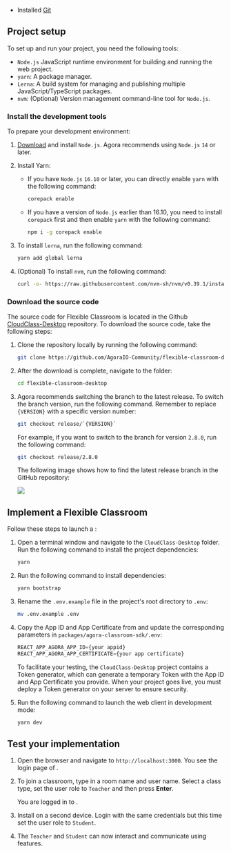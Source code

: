 <PlatformWrapper platform="web">

* Installed [Git](https://git-scm.com/downloads)

## Project setup
To set up and run your <Vg k="FC" /> project, you need the following tools: 

* `Node.js` JavaScript runtime environment for building and running the web project.
* `yarn`: A package manager.
* `Lerna`: A build system for managing and publishing multiple JavaScript/TypeScript packages.
* `nvm`: (Optional) Version management command-line tool for `Node.js`.

### Install the development tools

To prepare your development environment:

1. [Download](https://nodejs.org/zh-cn/download/) and install `Node.js`. Agora recommends using `Node.js` `14` or later.

1. Install Yarn:

   - If you have `Node.js` `16.10` or later, you can directly enable `yarn` with the following command:

      ```bash
      corepack enable
      ```

   - If you have a version of `Node.js` earlier than 16.10, you need to install `corepack` first and then enable `yarn` with the following command:

      ```bash
      npm i -g corepack enable
      ```

1. To install `lerna`, run the following command:

   ```bash
   yarn add global lerna
   ```

1. (Optional) To install `nvm`, run the following command:

   ```bash
   curl -o- https://raw.githubusercontent.com/nvm-sh/nvm/v0.39.1/install.sh | bash
   ```

### Download the source code

The source code for Flexible Classroom is located in the Github [CloudClass-Desktop](https://github.com/AgoraIO-Community/flexible-classroom-desktop.git) repository. To download the source code, take the following steps:


1. Clone the repository locally by running the following command:

   ```bash
   git clone https://github.com/AgoraIO-Community/flexible-classroom-desktop.git
   ```

1. After the download is complete, navigate to the folder:

   ```bash
   cd flexible-classroom-desktop
   ```

1. Agora recommends switching the branch to the latest release. To switch the branch version, run the following command. Remember to replace `{VERSION}` with a specific version number:

   ```bash
   git checkout release/`{VERSION}`
   ```

   For example, if you want to switch to the branch for version `2.8.0`, run the following command:

   ```bash
   git checkout release/2.8.0
   ```

   The following image shows how to find the latest release branch in the GitHub repository:

   ![](https://web-cdn.agora.io/docs-files/1658916187924)

## Implement a Flexible Classroom

Follow these steps to launch a <Vg k="FC" />:

1. Open a terminal window and navigate to the `CloudClass-Desktop` folder. Run the following command to install the project dependencies:

   ```bash
   yarn
   ```

1. Run the following command to install dependencies:

   ```bash
   yarn bootstrap
   ```

1. Rename the `.env.example` file in the project's root directory to `.env`:

   ```bash
   mv .env.example .env
   ```

1. Copy the App ID and App Certificate from <Vg k="CONSOLE" /> and update the corresponding parameters in `packages/agora-classroom-sdk/.env`:

   ```javascript
   REACT_APP_AGORA_APP_ID={your appid}
   REACT_APP_AGORA_APP_CERTIFICATE={your app certificate}
   ```

   To facilitate your testing, the `CloudClass-Desktop` project contains a <Vg k="MESS" /> Token generator, which can generate a temporary <Vg k="MESS" /> Token with the App ID and App Certificate you provide. When your project goes live, you must deploy a <Vg k="MESS" /> Token generator on your server to ensure security.

1. Run the following command to launch the web client in development mode:

   ```bash
   yarn dev
   ```

## Test your implementation

1. Open the browser and navigate to `http://localhost:3000`. You see the login page of <Vg k="FC" />. 

1. To join a classroom, type in a room name and user name. Select a class type, set the user role to `Teacher` and then press **Enter**. 

   You are logged in to <Vg k="FC" />.

1. Install <Vg k="FC" /> on a second device. Login with the same credentials but this time set the user role to `Student`.

1. The `Teacher` and `Student` can now interact and communicate using <Vg k="FC" /> features.

</PlatformWrapper>